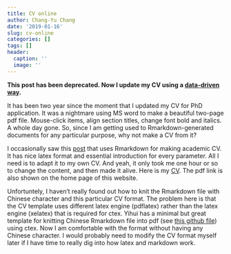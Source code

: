 ```yaml
---
title: CV online
author: Chang-Yu Chang
date: '2019-01-16'
slug: cv-online
categories: []
tags: []
header:
  caption: ''
  image: ''
---
```


**This post has been deprecated. Now I update my CV using a [data-driven way](https://www.changyuchang.name/2019/11/03/data-driven-cv/).**

It has been two year since the moment that I updated my CV for PhD application. It was a nightmare using MS word to make a beautiful two-page pdf file. Mouse-click items, align section titles, change font bold and italics. A whole day gone. So, since I am getting used to Rmarkdown-generated documents for any particular purpose, why not make a CV from it?

I occasionally saw this [post](http://svmiller.com/blog/2016/03/svm-r-markdown-cv/) that uses Rmarkdown for making academic CV. It has nice latex format and essential introduction for every parameter. All I need is to adapt it to my own CV. And yeah, it only took me one hour or so to change the content, and then made it alive. Here is my [CV](/pdf/cyc-rmarkdown-cv.pdf). The pdf link is also shown on the home page of this website.

Unfortuntely, I haven't really found out how to knit the Rmarkdown file with Chinese character and this particular CV format. The problem here is that the CV template uses different latex engine (pdflatex) rather than the latex engine (xelatex) that is required for ctex. Yihui has a minimal but great template for knitting Chinese Rmarkdown file into pdf (see [this github file](https://github.com/rstudio/rticles/blob/master/inst/rmarkdown/templates/ctex/skeleton/skeleton.Rmd)) using ctex. Now I am comfortable with the format without having any Chinese character. I would probably need to modify the CV format myself later if I have time to really dig into how latex and markdown work.




